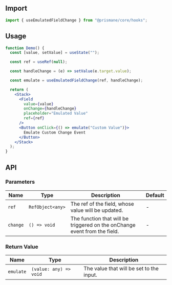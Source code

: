 ## Import

```js
import { useEmulatedFieldChange } from "@prismane/core/hooks";
```

## Usage

```jsx
function Demo() {
  const [value, setValue] = useState("");

  const ref = useRef(null);

  const handleChange = (e) => setValue(e.target.value);

  const emulate = useEmulatedFieldChange(ref, handleChange);

  return (
    <Stack>
      <Field
        value={value}
        onChange={handleChange}
        placeholder="Emulated Value"
        ref={ref}
      />
      <Button onClick={() => emulate("Custom Value")}>
        Emulate Custom Change Event
      </Button>
    </Stack>
  );
}
```

## API

### Parameters

| Name     | Type             | Description                                                               | Default |
| -------- | ---------------- | ------------------------------------------------------------------------- | ------- |
| `ref`    | `RefObject<any>` | The ref of the field, whose value will be updated.                        | -       |
| `change` | `() => void`     | The function that will be triggered on the onChange event from the field. | -       |

### Return Value

| Name      | Type                   | Description                              |
| --------- | ---------------------- | ---------------------------------------- |
| `emulate` | `(value: any) => void` | The value that will be set to the input. |
